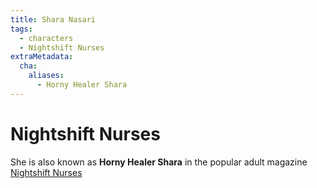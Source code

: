 ```yaml
---
title: Shara Nasari
tags:
  - characters
  - Nightshift Nurses
extraMetadata:
  cha:
    aliases:
      - Horny Healer Shara
---
```


<Stub />

# Nightshift Nurses

She is also known as **Horny Healer Shara** in the popular adult magazine
[Nightshift Nurses](/organizations/nightshift-nurses/)
